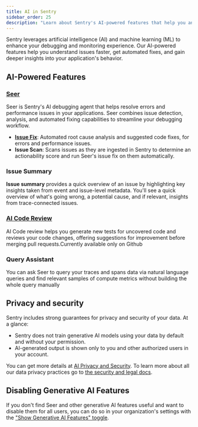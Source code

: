 ```yaml
---
title: AI in Sentry
sidebar_order: 25
description: "Learn about Sentry's AI-powered features that help you analyze and debug your code faster."
---
```


Sentry leverages artificial intelligence (AI) and machine learning (ML) to enhance your debugging and monitoring experience. Our AI-powered features help you understand issues faster, get automated fixes, and gain deeper insights into your application's behavior.

## AI-Powered Features

### [Seer](/product/ai-in-sentry/seer/)

Seer is Sentry's AI debugging agent that helps resolve errors and performance issues in your applications. Seer combines issue detection, analysis, and automated fixing capabilities to streamline your debugging workflow.

- **[Issue Fix](/product/ai-in-sentry/seer/issue-fix/)**: Automated root cause analysis and suggested code fixes, for errors and performance issues.
- **Issue Scan**: Scans issues as they are ingested in Sentry to determine an actionability score and run Seer's issue fix on them automatically.

### Issue Summary

**Issue summary** provides a quick overview of an issue by highlighting key insights taken from event and issue-level metadata. You'll see a quick overview of what's going wrong, a potential cause, and if relevant, insights from trace-connected issues.

### [AI Code Review](/product/ai-in-sentry/sentry-prevent-ai/)

AI Code review helps you generate new tests for uncovered code and reviews your code changes, offering suggestions for improvement before merging pull requests.Currently available only on Github

### Query Assistant

You can ask Seer to query your traces and spans data via natural language queries and find relevant samples of compute metrics without building the whole query manually 

## Privacy and security

Sentry includes strong guarantees for privacy and security of your data. At a glance:

- Sentry does not train generative AI models using your data by default and without your permission.
- AI-generated output is shown only to you and other authorized users in your account.

You can get more details at [AI Privacy and Security](/product/ai-in-sentry/ai-privacy-and-security/). To learn more about all our data privacy practices go to [the security and legal docs](/security-legal-pii/security/ai-ml-policy/#use-of-identifying-data-for-generative-ai-features).

## Disabling Generative AI Features

If you don't find Seer and other generative AI features useful and want to disable them for all users, you can do so in your organization's settings with the ["Show Generative AI Features" toggle](https://sentry.io/orgredirect/organizations/:orgslug/settings/#hideAiFeatures).
